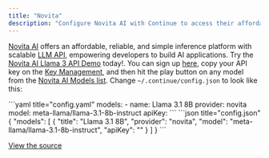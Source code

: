 ```yaml
---
title: "Novita"
description: "Configure Novita AI with Continue to access their affordable and reliable inference platform for language models like Llama 3.1, offering scalable LLM API services"
---
```


[Novita AI](https://novita.ai?utm_source=github_continuedev&utm_medium=github_readme&utm_campaign=github_link) offers an affordable, reliable, and simple inference platform with scalable [LLM API](https://novita.ai/docs/model-api/reference/introduction.html), empowering developers to build AI applications. Try the [Novita AI Llama 3 API Demo](https://novita.ai/model-api/product/llm-api/playground/meta-llama-llama-3.1-70b-instruct?utm_source=github_continuedev&utm_medium=github_readme&utm_campaign=github_link) today!. You can sign up [here](https://novita.ai/user/login?&redirect=/&utm_source=github_continuedev&utm_medium=github_readme&utm_campaign=github_link), copy your API key on the [Key Management](https://novita.ai/settings/key-management?utm_source=github_continuedev&utm_medium=github_readme&utm_campaign=github_link), and then hit the play button on any model from the [Novita AI Models list](https://novita.ai/llm-api?utm_source=github_continuedev&utm_medium=github_readme&utm_campaign=github_link). Change `~/.continue/config.json` to look like this:

<Tabs>
  <Tab title="YAML">
  ```yaml title="config.yaml"
  models:
    - name: Llama 3.1 8B
      provider: novita
      model: meta-llama/llama-3.1-8b-instruct
      apiKey: <YOUR_NOVITA_API_KEY>
  ```
  </Tab>
  <Tab title="JSON">
  ```json title="config.json"
  {
    "models": [
      {
        "title": "Llama 3.1 8B",
        "provider": "novita",
        "model": "meta-llama/llama-3.1-8b-instruct",
        "apiKey": "<YOUR_NOVITA_API_KEY>"
      }
    ]
  }
  ```
  </Tab>
</Tabs>

[View the source](https://github.com/continuedev/continue/blob/main/core/llm/llms/Novita.ts)

